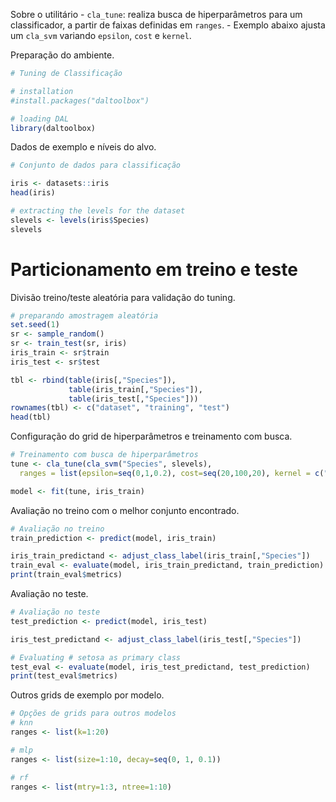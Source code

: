Sobre o utilitário
- `cla_tune`: realiza busca de hiperparâmetros para um classificador, a partir de faixas definidas em `ranges`.
- Exemplo abaixo ajusta um `cla_svm` variando `epsilon`, `cost` e `kernel`.

Preparação do ambiente.
```r
# Tuning de Classificação 

# installation 
#install.packages("daltoolbox")

# loading DAL
library(daltoolbox) 
```

Dados de exemplo e níveis do alvo.
```r
# Conjunto de dados para classificação

iris <- datasets::iris
head(iris)

# extracting the levels for the dataset
slevels <- levels(iris$Species)
slevels
```

# Particionamento em treino e teste

Divisão treino/teste aleatória para validação do tuning.
```r
# preparando amostragem aleatória
set.seed(1)
sr <- sample_random()
sr <- train_test(sr, iris)
iris_train <- sr$train
iris_test <- sr$test

tbl <- rbind(table(iris[,"Species"]),
             table(iris_train[,"Species"]),
             table(iris_test[,"Species"]))
rownames(tbl) <- c("dataset", "training", "test")
head(tbl)
```

Configuração do grid de hiperparâmetros e treinamento com busca.
```r
# Treinamento com busca de hiperparâmetros
tune <- cla_tune(cla_svm("Species", slevels), 
  ranges = list(epsilon=seq(0,1,0.2), cost=seq(20,100,20), kernel = c("linear", "radial", "polynomial", "sigmoid")))

model <- fit(tune, iris_train)
```

Avaliação no treino com o melhor conjunto encontrado.
```r
# Avaliação no treino
train_prediction <- predict(model, iris_train)

iris_train_predictand <- adjust_class_label(iris_train[,"Species"])
train_eval <- evaluate(model, iris_train_predictand, train_prediction)
print(train_eval$metrics)
```

Avaliação no teste.
```r
# Avaliação no teste
test_prediction <- predict(model, iris_test)

iris_test_predictand <- adjust_class_label(iris_test[,"Species"])

# Evaluating # setosa as primary class
test_eval <- evaluate(model, iris_test_predictand, test_prediction)
print(test_eval$metrics)
```

Outros grids de exemplo por modelo.
```r
# Opções de grids para outros modelos
# knn
ranges <- list(k=1:20)

# mlp
ranges <- list(size=1:10, decay=seq(0, 1, 0.1))

# rf
ranges <- list(mtry=1:3, ntree=1:10)
```
